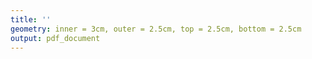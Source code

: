```yaml
---
title: ''
geometry: inner = 3cm, outer = 2.5cm, top = 2.5cm, bottom = 2.5cm
output: pdf_document
---
```

\begin{titlepage}
\centering
{\scshape\Huge Estudio de los mecanismos físicos asociados con el patrón de onda 3 de la circulación atmosférica del~HS \par}
\vspace{12.0cm}

{\Large Elio \textsc{Campitelli} \\
    Tesista \par}
\vspace{3.0cm}
\begin{tabular}{ccc}
\Large	Dra. Carolina Susana \textsc{Vera} & \hspace{2.5cm}& \Large Dr. Leandro \textsc{Díaz} \\
Directora & \hspace{2.5cm} & Asistente \\
\end{tabular}

\vfill

% Bottom of the page
{\large Buenos Aires, 12 de marzo de 2018.\par}
\end{titlepage}